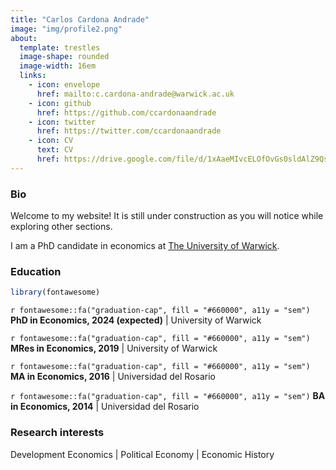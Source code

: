 ```yaml
---
title: "Carlos Cardona Andrade"
image: "img/profile2.png"
about: 
  template: trestles
  image-shape: rounded
  image-width: 16em
  links:
    - icon: envelope
      href: mailto:c.cardona-andrade@warwick.ac.uk
    - icon: github
      href: https://github.com/ccardonaandrade
    - icon: twitter
      href: https://twitter.com/ccardonaandrade
    - icon: CV
      text: CV
      href: https://drive.google.com/file/d/1xAaeMIvcELOfOvGs0sldAlZ9QsCVnKrV/view?usp=share_link
---
```


### Bio

Welcome to my website! It is still under construction as you will notice while exploring other sections.

I am a PhD candidate in economics at [The University of Warwick](https://warwick.ac.uk/).

### Education
```r
library(fontawesome)
```

`r fontawesome::fa("graduation-cap", fill = "#660000", a11y = "sem")` **PhD in Economics, 2024 (expected)** | University of Warwick

`r fontawesome::fa("graduation-cap", fill = "#660000", a11y = "sem")` **MRes in Economics, 2019** | University of Warwick

`r fontawesome::fa("graduation-cap", fill = "#660000", a11y = "sem")` **MA in Economics, 2016** | Universidad del Rosario

`r fontawesome::fa("graduation-cap", fill = "#660000", a11y = "sem")` **BA in Economics, 2014** | Universidad del Rosario


### Research interests

Development Economics | Political Economy | Economic History



